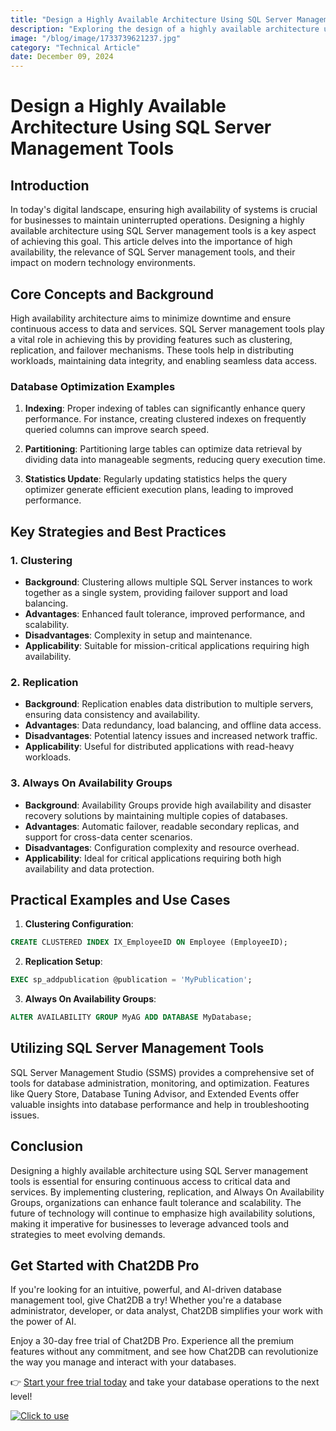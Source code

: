 ```yaml
---
title: "Design a Highly Available Architecture Using SQL Server Management Tools"
description: "Exploring the design of a highly available architecture using SQL Server management tools and discussing their impact on modern technology environments."
image: "/blog/image/1733739621237.jpg"
category: "Technical Article"
date: December 09, 2024
---
```


# Design a Highly Available Architecture Using SQL Server Management Tools

## Introduction

In today's digital landscape, ensuring high availability of systems is crucial for businesses to maintain uninterrupted operations. Designing a highly available architecture using SQL Server management tools is a key aspect of achieving this goal. This article delves into the importance of high availability, the relevance of SQL Server management tools, and their impact on modern technology environments.

## Core Concepts and Background

High availability architecture aims to minimize downtime and ensure continuous access to data and services. SQL Server management tools play a vital role in achieving this by providing features such as clustering, replication, and failover mechanisms. These tools help in distributing workloads, maintaining data integrity, and enabling seamless data access.

### Database Optimization Examples

1. **Indexing**: Proper indexing of tables can significantly enhance query performance. For instance, creating clustered indexes on frequently queried columns can improve search speed.

2. **Partitioning**: Partitioning large tables can optimize data retrieval by dividing data into manageable segments, reducing query execution time.

3. **Statistics Update**: Regularly updating statistics helps the query optimizer generate efficient execution plans, leading to improved performance.

## Key Strategies and Best Practices

### 1. Clustering

- **Background**: Clustering allows multiple SQL Server instances to work together as a single system, providing failover support and load balancing.
- **Advantages**: Enhanced fault tolerance, improved performance, and scalability.
- **Disadvantages**: Complexity in setup and maintenance.
- **Applicability**: Suitable for mission-critical applications requiring high availability.

### 2. Replication

- **Background**: Replication enables data distribution to multiple servers, ensuring data consistency and availability.
- **Advantages**: Data redundancy, load balancing, and offline data access.
- **Disadvantages**: Potential latency issues and increased network traffic.
- **Applicability**: Useful for distributed applications with read-heavy workloads.

### 3. Always On Availability Groups

- **Background**: Availability Groups provide high availability and disaster recovery solutions by maintaining multiple copies of databases.
- **Advantages**: Automatic failover, readable secondary replicas, and support for cross-data center scenarios.
- **Disadvantages**: Configuration complexity and resource overhead.
- **Applicability**: Ideal for critical applications requiring both high availability and data protection.

## Practical Examples and Use Cases

1. **Clustering Configuration**:

```sql
CREATE CLUSTERED INDEX IX_EmployeeID ON Employee (EmployeeID);
```

2. **Replication Setup**:

```sql
EXEC sp_addpublication @publication = 'MyPublication';
```

3. **Always On Availability Groups**:

```sql
ALTER AVAILABILITY GROUP MyAG ADD DATABASE MyDatabase;
```

## Utilizing SQL Server Management Tools

SQL Server Management Studio (SSMS) provides a comprehensive set of tools for database administration, monitoring, and optimization. Features like Query Store, Database Tuning Advisor, and Extended Events offer valuable insights into database performance and help in troubleshooting issues.

## Conclusion

Designing a highly available architecture using SQL Server management tools is essential for ensuring continuous access to critical data and services. By implementing clustering, replication, and Always On Availability Groups, organizations can enhance fault tolerance and scalability. The future of technology will continue to emphasize high availability solutions, making it imperative for businesses to leverage advanced tools and strategies to meet evolving demands.

## Get Started with Chat2DB Pro

If you're looking for an intuitive, powerful, and AI-driven database management tool, give Chat2DB a try! Whether you're a database administrator, developer, or data analyst, Chat2DB simplifies your work with the power of AI.

Enjoy a 30-day free trial of Chat2DB Pro. Experience all the premium features without any commitment, and see how Chat2DB can revolutionize the way you manage and interact with your databases.

👉 [Start your free trial today](https://chat2db.ai/pricing) and take your database operations to the next level!


[![Click to use](/image/blog/bg/chat2db.jpg)](https://chat2db.ai/)
